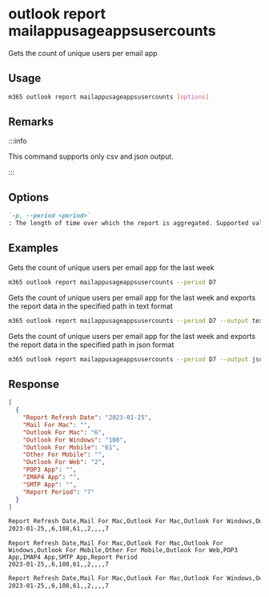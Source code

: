 
# outlook report mailappusageappsusercounts

Gets the count of unique users per email app

## Usage

```sh
m365 outlook report mailappusageappsusercounts [options]
```
## Remarks

:::info

This command supports only csv and json output.

:::

## Options

```md definition-list
`-p, --period <period>`
: The length of time over which the report is aggregated. Supported values `D7`, `D30`, `D90`, `D180`.
```

<Global />

## Examples

Gets the count of unique users per email app for the last week

```sh
m365 outlook report mailappusageappsusercounts --period D7
```

Gets the count of unique users per email app for the last week and exports the report data in the specified path in text format

```sh
m365 outlook report mailappusageappsusercounts --period D7 --output text > "mailappusageappsusercounts.txt"
```

Gets the count of unique users per email app for the last week and exports the report data in the specified path in json format

```sh
m365 outlook report mailappusageappsusercounts --period D7 --output json > "mailappusageappsusercounts.json"
```

## Response

<Tabs>
  <TabItem value="JSON">

  ```json
  [
    {
      "Report Refresh Date": "2023-01-25",
      "Mail For Mac": "",
      "Outlook For Mac": "6",
      "Outlook For Windows": "108",
      "Outlook For Mobile": "61",
      "Other For Mobile": "",
      "Outlook For Web": "2",
      "POP3 App": "",
      "IMAP4 App": "",
      "SMTP App": "",
      "Report Period": "7"
    }
  ]
  ```

  </TabItem>
  <TabItem value="Text">

  ```txt
  Report Refresh Date,Mail For Mac,Outlook For Mac,Outlook For Windows,Outlook For Mobile,Other For Mobile,Outlook For Web,POP3 App,IMAP4 App,SMTP App,Report Period
  2023-01-25,,6,108,61,,2,,,,7
  ```

  </TabItem>
  <TabItem value="CSV">

  ```csv
  Report Refresh Date,Mail For Mac,Outlook For Mac,Outlook For Windows,Outlook For Mobile,Other For Mobile,Outlook For Web,POP3 App,IMAP4 App,SMTP App,Report Period
  2023-01-25,,6,108,61,,2,,,,7
  ```

  </TabItem>
  <TabItem value="Markdown">

  ```md
  Report Refresh Date,Mail For Mac,Outlook For Mac,Outlook For Windows,Outlook For Mobile,Other For Mobile,Outlook For Web,POP3 App,IMAP4 App,SMTP App,Report Period
  2023-01-25,,6,108,61,,2,,,,7
  ```

  </TabItem>
</Tabs>

